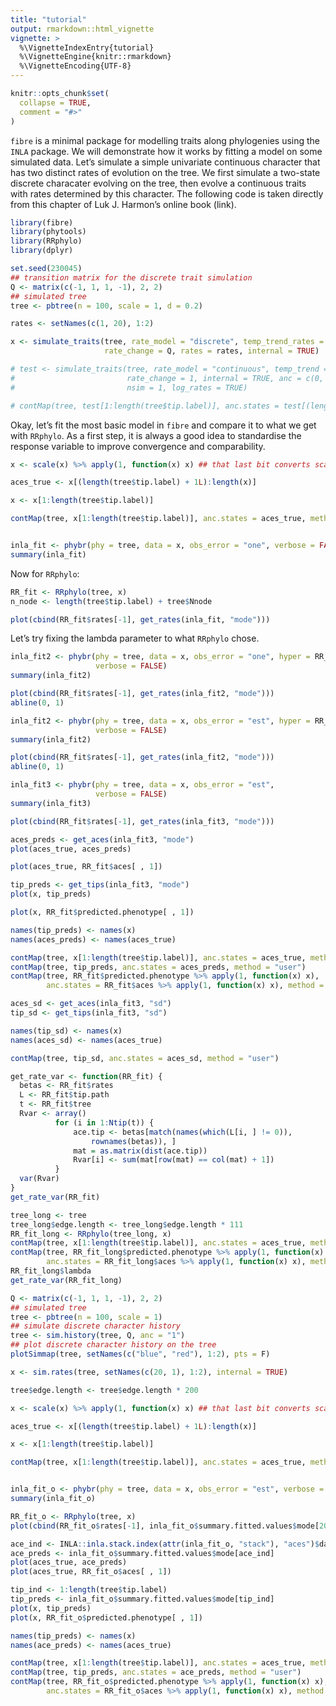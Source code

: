 ```yaml
---
title: "tutorial"
output: rmarkdown::html_vignette
vignette: >
  %\VignetteIndexEntry{tutorial}
  %\VignetteEngine{knitr::rmarkdown}
  %\VignetteEncoding{UTF-8}
---
```


```r
knitr::opts_chunk$set(
  collapse = TRUE,
  comment = "#>"
)
```

`fibre` is a minimal package for modelling traits along phylogenies using the `INLA` package. We will demonstrate how it works by fitting a model on some simulated data. Let's simulate a simple univariate continuous character that has two distinct rates of evolution on the tree. We first simulate a two-state discrete characater evolving on the tree, then evolve a continuous traits with rates determined by this character. The following code is taken directly from this chapter of Luk J. Harmon's online book (link).

```r
library(fibre)
library(phytools)
library(RRphylo)
library(dplyr)

set.seed(230045)
## transition matrix for the discrete trait simulation
Q <- matrix(c(-1, 1, 1, -1), 2, 2)
## simulated tree
tree <- pbtree(n = 100, scale = 1, d = 0.2)

rates <- setNames(c(1, 20), 1:2)

x <- simulate_traits(tree, rate_model = "discrete", temp_trend_rates = 0,
                     rate_change = Q, rates = rates, internal = TRUE)

# test <- simulate_traits(tree, rate_model = "continuous", temp_trend = -0.5, 
#                         rate_change = 1, internal = TRUE, anc = c(0, 1),
#                         nsim = 1, log_rates = TRUE)

# contMap(tree, test[1:length(tree$tip.label)], anc.states = test[(length(tree$tip.label) + 1L):length(test)], method = "user")


```

Okay, let's fit the most basic model in `fibre` and compare it to what we get with `RRphylo`. As a first step, it is always a good idea to standardise the response variable to improve convergence and comparability.

```r
x <- scale(x) %>% apply(1, function(x) x) ## that last bit converts scaled matrix back to vector

aces_true <- x[(length(tree$tip.label) + 1L):length(x)]

x <- x[1:length(tree$tip.label)]

contMap(tree, x[1:length(tree$tip.label)], anc.states = aces_true, method = "user")


inla_fit <- phybr(phy = tree, data = x, obs_error = "one", verbose = FALSE)
summary(inla_fit)

```
Now for `RRphylo`:

```r
RR_fit <- RRphylo(tree, x)
n_node <- length(tree$tip.label) + tree$Nnode

plot(cbind(RR_fit$rates[-1], get_rates(inla_fit, "mode")))
```
Let's try fixing the lambda parameter to what `RRphylo` chose.

```r
inla_fit2 <- phybr(phy = tree, data = x, obs_error = "one", hyper = RR_fit$lambda,
                   verbose = FALSE)
summary(inla_fit2)

plot(cbind(RR_fit$rates[-1], get_rates(inla_fit2, "mode")))
abline(0, 1)

inla_fit2 <- phybr(phy = tree, data = x, obs_error = "est", hyper = RR_fit$lambda,
                   verbose = FALSE)
summary(inla_fit2)

plot(cbind(RR_fit$rates[-1], get_rates(inla_fit2, "mode")))
abline(0, 1)
```

```r
inla_fit3 <- phybr(phy = tree, data = x, obs_error = "est",
                   verbose = FALSE)
summary(inla_fit3)

plot(cbind(RR_fit$rates[-1], get_rates(inla_fit3, "mode")))
```
```r
aces_preds <- get_aces(inla_fit3, "mode")
plot(aces_true, aces_preds)

plot(aces_true, RR_fit$aces[ , 1])
```
```r
tip_preds <- get_tips(inla_fit3, "mode")
plot(x, tip_preds)

plot(x, RR_fit$predicted.phenotype[ , 1])

names(tip_preds) <- names(x)
names(aces_preds) <- names(aces_true)

contMap(tree, x[1:length(tree$tip.label)], anc.states = aces_true, method = "user")
contMap(tree, tip_preds, anc.states = aces_preds, method = "user")
contMap(tree, RR_fit$predicted.phenotype %>% apply(1, function(x) x), 
        anc.states = RR_fit$aces %>% apply(1, function(x) x), method = "user")

```

```r
aces_sd <- get_aces(inla_fit3, "sd")
tip_sd <- get_tips(inla_fit3, "sd")

names(tip_sd) <- names(x)
names(aces_sd) <- names(aces_true)

contMap(tree, tip_sd, anc.states = aces_sd, method = "user")

```

```r
get_rate_var <- function(RR_fit) {
  betas <- RR_fit$rates
  L <- RR_fit$tip.path
  t <- RR_fit$tree
  Rvar <- array()
          for (i in 1:Ntip(t)) {
              ace.tip <- betas[match(names(which(L[i, ] != 0)), 
                  rownames(betas)), ]
              mat = as.matrix(dist(ace.tip))
              Rvar[i] <- sum(mat[row(mat) == col(mat) + 1])
          }
  var(Rvar)
}
get_rate_var(RR_fit)
```
```r
tree_long <- tree
tree_long$edge.length <- tree_long$edge.length * 111
RR_fit_long <- RRphylo(tree_long, x)
contMap(tree, x[1:length(tree$tip.label)], anc.states = aces_true, method = "user")
contMap(tree, RR_fit_long$predicted.phenotype %>% apply(1, function(x) x), 
        anc.states = RR_fit_long$aces %>% apply(1, function(x) x), method = "user")
RR_fit_long$lambda
get_rate_var(RR_fit_long)
```
```r
Q <- matrix(c(-1, 1, 1, -1), 2, 2)
## simulated tree
tree <- pbtree(n = 100, scale = 1)
## simulate discrete character history
tree <- sim.history(tree, Q, anc = "1")
## plot discrete character history on the tree
plotSimmap(tree, setNames(c("blue", "red"), 1:2), pts = F)

x <- sim.rates(tree, setNames(c(20, 1), 1:2), internal = TRUE)

tree$edge.length <- tree$edge.length * 200

x <- scale(x) %>% apply(1, function(x) x) ## that last bit converts scaled matrix back to vector

aces_true <- x[(length(tree$tip.label) + 1L):length(x)]

x <- x[1:length(tree$tip.label)]

contMap(tree, x[1:length(tree$tip.label)], anc.states = aces_true, method = "user")


inla_fit_o <- phybr(phy = tree, data = x, obs_error = "est", verbose = FALSE)
summary(inla_fit_o)

RR_fit_o <- RRphylo(tree, x)
plot(cbind(RR_fit_o$rates[-1], inla_fit_o$summary.fitted.values$mode[200:397]))

ace_ind <- INLA::inla.stack.index(attr(inla_fit_o, "stack"), "aces")$data
ace_preds <- inla_fit_o$summary.fitted.values$mode[ace_ind]
plot(aces_true, ace_preds)
plot(aces_true, RR_fit_o$aces[ , 1])

tip_ind <- 1:length(tree$tip.label)
tip_preds <- inla_fit_o$summary.fitted.values$mode[tip_ind]
plot(x, tip_preds)
plot(x, RR_fit_o$predicted.phenotype[ , 1])

names(tip_preds) <- names(x)
names(ace_preds) <- names(aces_true)

contMap(tree, x[1:length(tree$tip.label)], anc.states = aces_true, method = "user")
contMap(tree, tip_preds, anc.states = ace_preds, method = "user")
contMap(tree, RR_fit_o$predicted.phenotype %>% apply(1, function(x) x), 
        anc.states = RR_fit_o$aces %>% apply(1, function(x) x), method = "user")


```
